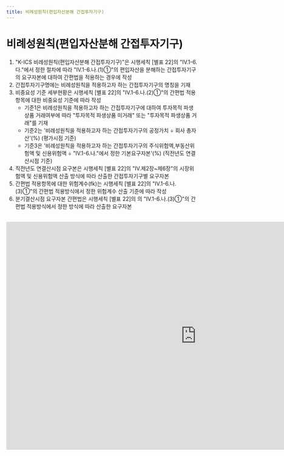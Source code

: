```yaml
---
title: 비례성원칙(편입자산분해 간접투자기구)
---
```

# 비례성원칙(편입자산분해 간접투자기구)

<Accordion multiple activeIndex={[]}>
<AccordionTab header="[작성 요령]">

1) "K-ICS 비례성원칙(편입자산분해 간접투자기구)"은 시행세칙 [별표 22]의 "Ⅳ.1-6.다."에서 정한 절차에 따라 "Ⅳ.1-6.나.(1)①"의 편입자산을 분해하는 간접투자기구의 요구자본에 대하여 간편법을 적용하는 경우에 작성
2) 간접투자기구명에는 비례성원칙을 적용하고자 하는 간접투자기구의 명칭을 기재
3) 비중요성 기준 세부현황은 시행세칙 [별표 22]의 "Ⅳ.1-6.나.(2)①"의 간편법 적용항목에 대한 비중요성 기준에 따라 작성
   - 기준1은 비례성원칙을 적용하고자 하는 간접투자기구에 대하여 투자목적 파생상품 거래여부에 따라 "투자목적 파생상품 미거래" 또는 "투자목적 파생상품 거래"를 기재
   - 기준2는 '비례성원칙을 적용하고자 하는 간접투자기구의 공정가치 ÷ 회사 총자산'(%) (평가시점 기준)
   - 기준3은 '비례성원칙을 적용하고자 하는 간접투자기구의 주식위험액,부동산위험액 및 신용위험액 ÷ "Ⅳ.1-6.나."에서 정한 기본요구자본'(%) (직전년도 연결산시점 기준)
4) 직전년도 연결산시점 요구본은 시행세칙 [별표 22]의 "Ⅳ.제2장~제6장"의 시장위험액 및 신용위험액 산출 방식에 따라 산출한 간접투자기구별 요구자본
5) 간편법 적용항목에 대한 위험계수(fk)는 시행세칙 [별표 22]의 "Ⅳ.1-6.나.(3)①"의 간편법 적용방식에서 정한 위험계수 산출 기준에 따라 작성
6) 분기결산시점 요구자본 간편법은 시행세칙 [별표 22]의 의 "Ⅳ.1-6.나.(3)①"의 간편법 적용방식에서 정한 방식에 따라 산출한 요구자본
	

</AccordionTab>
</Accordion>

<br/>

<iframe width="1000" height="600" frameborder="0" scrolling="no"
src="https://onedrive.live.com/embed?resid=AB5F66CE0CF8D024%2116554&authkey=%21ACzRWZavyE-79hc&em=2
&wdAllowInteractivity=False&ActiveCell='8-2'!F10&Item='8-2'!A7:BE28
&wdHideGridlines=True
&wdDownloadButton=False
&waccluster=PSG3">
</iframe>
